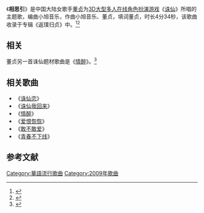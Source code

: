《'''相思引'''》是中国大陆女歌手[[董贞|董贞]]为[[3D|3D]][[大型多人在线角色扮演游戏|大型多人在线角色扮演游戏]]《[[诛仙_Online|诛仙]]》所唱的主题歌，编曲小旭音乐，作曲小旭音乐、董贞，填词董贞，时长4分34秒，该歌曲收录于专辑《返璞归贞》中。<ref>{{cite news|author=|url=http://ent.qq.com/a/20090915/000477.htm|title=董贞惊艳亮相诛仙活动 演唱主题歌叫板周迅(图)|newspaper=腾讯网|accessdate=2014-12-27|date=2009-09-15|archive-date=2014-12-27|archive-url=https://web.archive.org/web/20141227105749/http://ent.qq.com/a/20090915/000477.htm|dead-url=no}}</ref><ref>{{cite news |author= |url=http://ent.qq.com/a/20090825/000274.htm |title=董贞《返璞归贞》歌友会将举行 仙侠音乐掀风潮 |newspaper=腾讯网 |accessdate=2014-12-27 |date=2009-08-25 |archive-date=2014-12-27 |archive-url=https://web.archive.org/web/20141227105743/http://ent.qq.com/a/20090825/000274.htm |dead-url=no }}</ref>

==相关==
董贞另一首诛仙题材歌曲是《[[情醉|情醉]]》。<ref>{{cite news |author= |url=http://games.sina.com.cn/o/z/zx/2009-06-03/1101332810.shtml |title=快乐女声董贞凭诛仙主题曲一举成名 |newspaper=新浪网 |accessdate=2014-12-27 |date=2009-06-13 |archive-date=2019-09-15 |archive-url=https://web.archive.org/web/20190915050020/http://games.sina.com.cn/o/z/zx/2009-06-03/1101332810.shtml |dead-url=no }}</ref>

== 相关歌曲 ==
*《[[诛仙恋|诛仙恋]]》
*《[[诛仙我回来|诛仙我回来]]》
*《[[情醉|情醉]]》
*《[[爱恨恢恢|爱恨恢恢]]》
*《[[敢不敢爱|敢不敢爱]]》
*《[[青春不下线|青春不下线]]》

==参考文献==
{{reflist}}

{{DEFAULTSORT:X相思}}
[[Category:華語流行歌曲|Category:華語流行歌曲]]
[[Category:2009年歌曲|Category:2009年歌曲]]